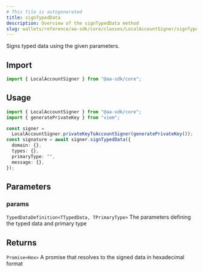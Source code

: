 ```yaml
---
# This file is autogenerated
title: signTypedData
description: Overview of the signTypedData method
slug: wallets/reference/aa-sdk/core/classes/LocalAccountSigner/signTypedData
---
```


Signs typed data using the given parameters.

## Import

```ts
import { LocalAccountSigner } from "@aa-sdk/core";
```

## Usage

```ts
import { LocalAccountSigner } from "@aa-sdk/core";
import { generatePrivateKey } from "viem";

const signer =
  LocalAccountSigner.privateKeyToAccountSigner(generatePrivateKey());
const signature = await signer.signTypedData({
  domain: {},
  types: {},
  primaryType: "",
  message: {},
});
```

## Parameters

### params

`TypedDataDefinition<TTypedData, TPrimaryType>`
The parameters defining the typed data and primary type

## Returns

`Promise<Hex>`
A promise that resolves to the signed data in hexadecimal format
